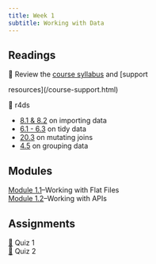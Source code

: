 ```yaml
---
title: Week 1
subtitle: Working with Data
---
```


## Readings

| 📖 Review the [course syllabus](/course-syllabus.html) and [support
resources](/course-support.html)

| 📖 r4ds
-   [8.1 & 8.2](https://r4ds.hadley.nz/data-import.html#introduction) on
    importing data
-   [6.1 - 6.3](https://r4ds.hadley.nz/data-tidy.html) on tidy data
-   [20.3](https://r4ds.hadley.nz/joins.html#sec-mutating-joins) on
    mutating joins
-   [4.5](https://r4ds.hadley.nz/data-transform.html#groups) on grouping
    data

## Modules

| [Module 1.1](/modules/module-1.1.html)--Working with Flat Files
| [Module 1.2](/modules/module-1.2.html)--Working with APIs

## Assignments

| [📘](https://blackboard.gwu.edu/ultra/courses/_387298_1/outline "Quiz 1") Quiz 1
| [📘](https://blackboard.gwu.edu/ultra/courses/_387298_1/outline "Quiz 2") Quiz 2

